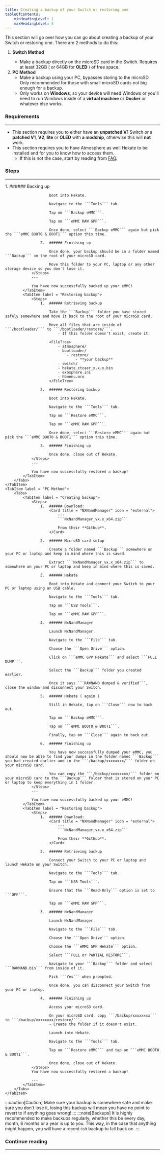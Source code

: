 ```yaml
---
title: Creating a backup of your Switch or restoring one
tableOfContents:
    minHeadingLevel: 1
    maxHeadingLevel: 5
---
```



This section will go over how you can go about creating a backup of your Switch or restoring one. There are 2 methods to do this:

1. **Switch Method** <Badge text="Recommended" variant="success" />
    - Make a backup directly on the microSD card in the Switch. Requires at least 32GB ( or 64GB for **OLED** ) of free space.
2. **PC Method**
    - Make a backup using your PC, bypasses storing to the microSD. Only recommended for those with small microSD cards not big enough for a backup.
    - Only works on **Windows**, so your device will need Windows or you'll need to run Windows inside of a **virtual machine** or **Docker** or whatever else works.

### Requirements

---

- This section requires you to either have an **unpatched V1** Switch or a **patched V1**, **V2**, **lite** or **OLED** with **a modchip**, otherwise this will **not** work.
- This section requires you to have Atmosphere as well Hekate to be installed and for you to know how to access them.
  - If this is not the case, start by reading from <u>[FAQ](/introduction/faq/)</u>.

### Steps

---

<Tabs>
    <TabItem label = "Switch Method">
        <Tabs>
            <TabItem label = "Creating backup">
                <Steps>
                    1.  ###### Backing up

                        Boot into Hekate.

                        Navigate to the ```Tools``` tab.

                        Tap on ```Backup eMMC```.

                        Tap on ```eMMC RAW GPP```.

                        Once done, select ```Backup eMMC``` again but pick the ```eMMC BOOT0 & BOOT1``` option this time.

                    2.  ###### Finishing up

                        Once done, your backup should be in a folder named ```Backup``` on the root of your microSD card.

                        Move this folder to your PC, laptop or any other storage device so you don't lose it.
                </Steps>
                ---

                You have now successfully backed up your eMMC!
            </TabItem>
            <TabItem label = "Restoring backup">
                <Steps>
                    1.  ###### Retrieving backup

                        Take the ```Backup``` folder you have stored safely somewhere and move it back to the root of your microSD card.

                        Move all files that are inside of ```/bootloader/``` to ```/bootloader/restore/```.
                            - If this folder doesn't exist, create it:

                        <FileTree>
                            - atmosphere/
                            - bootloader/
                                - restore/
                                    - **your backup**
                            - switch/
                            - hekate_ctcaer_x.x.x.bin
                            - exosphere.ini
                            - hbmenu.nro
                        </FileTree>

                    2.  ###### Restoring backup

                        Boot into Hekate.

                        Navigate to the ```Tools``` tab.

                        Tap on ```Restore eMMC```.

                        Tap on ```eMMC RAW GPP```.

                        Once done, select ```Restore eMMC``` again but pick the ```eMMC BOOT0 & BOOT1``` option this time.

                    3.  ###### Finishing up

                        Once done, close out of Hekate.
                </Steps>
                ---

                You have now successfully restored a backup!
            </TabItem>
        </Tabs>
    </TabItem>
    <TabItem label = "PC Method">
        <Tabs>
            <TabItem label = "Creating backup">
                <Steps>
                    1.  ###### Download:
                        <Card title = "NXNandManager" icon = "external">
                            ---
                            ```NxNandManager_vx.x_x64.zip```

                            From their **Github**.
                        </Card>

                    2.  ###### MicroSD card setup

                        Create a folder named ```Backup``` somewhere on your PC or laptop and keep in mind where this is saved.

                        Extract ```NxNandManager_vx.x_x64.zip``` to somewhere on your PC or laptop and keep in mind where this is saved.

                    3.  ###### Hekate

                        Boot into Hekate and connect your Switch to your PC or laptop using an USB cable.

                        Navigate to the ```Tools``` tab.

                        Tap on ```USB Tools```.

                        Tap on ```eMMC RAW GPP```.

                    4.  ###### NxNandManager

                        Launch NxNandManager.

                        Navigate to the ```File``` tab.

                        Choose the ```Open Drive``` option.

                        Click on ```eMMC GPP Hekate``` and select ```FULL DUMP```.

                        Select the ```Backup``` folder you created earlier.

                        Once it says ```RAWNAND dumped & verified```, close the window and disconnect your Switch.

                    5.  ###### Hekate ( again )

                        Still in Hekate, tap on ```Close``` now to back out.

                        Tap on ```Backup eMMC```.

                        Tap on ```eMMC BOOT0 & BOOT1```.

                        Finally, tap on ```Close``` again to back out.

                    6.  ###### Finishing up

                        You have now successfully dumped your eMMC, you should now be able to find your dumps in the folder named ```Backup``` you had created earlier and in the ```/backup/xxxxxxxx/``` folder on your microSD card.

                        You can copy the ```/backup/xxxxxxxx/``` folder on your microSD card to the ```Backup``` folder that is stored on your PC or laptop to keep everything in 1 folder.
                </Steps>
                ---

                You have now successfully backed up your eMMC!
            </TabItem>
            <TabItem label = "Restoring backup">
                <Steps>
                    1.  ###### Download:
                        <Card title = "NXNandManager" icon = "external">
                            ---
                            ```NxNandManager_vx.x_x64.zip```

                            From their **Github**.
                        </Card>

                    2.  ###### Retrieving backup

                        Connect your Switch to your PC or laptop and launch Hekate on your Switch.

                        Navigate to the ```Tools``` tab.

                        Tap on ```USB Tools```.

                        Ensure that the ```Read-Only``` option is set to ```OFF```.

                        Tap on ```eMMC RAW GPP```.

                    3.  ###### NxNandManager

                        Launch NxNandManager.

                        Navigate to the ```File``` tab.

                        Choose the ```Open Drive``` option.

                        Choose the ```eMMC GPP Hekate``` option.

                        Select ```FULL or PARTIAL RESTORE```.

                        Navigate to your ```Backup``` folder and select ```RAWNAND.bin``` from inside of it.

                        Pick ```Yes``` when prompted.

                        Once done, you can disconnect your Switch from your PC or laptop.

                    4.  ###### Finishing up

                        Access your microSD card.

                        On your microSD card, copy ```/backup/xxxxxxxx``` to ```/backup/xxxxxxxx/restore/```.
                        - Create the folder if it doesn't exist.

                        Launch into Hekate.

                        Navigate to the ```Tools``` tab.

                        Tap on ```Restore eMMC``` and tap on ```eMMC BOOT0 & BOOT1```.

                        Once done, close out of Hekate.
                </Steps>
                You have now successfully restored a backup!

                ---
            </TabItem>
        </Tabs>
    </TabItem>
</Tabs>

:::caution[Caution]
Make sure your backup is somewhere safe and make sure you don't lose it, losing this backup will mean you have no point to revert to if anything goes wrong!
:::
:::note[Backups]
It is highly recommended to make backups regularly, whether this be every day, month, 6 months or a year is up to you.
This way, in the case that anything might happen, you will have a recent-ish backup to fall back on.
:::

### Continue reading

---